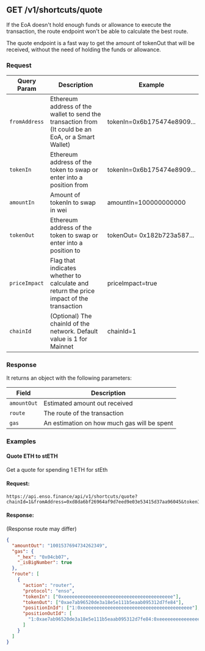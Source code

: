 ## GET /v1/shortcuts/quote

If the EoA doesn't hold enough funds or allowance to execute the transaction, the route endpoint won't be able to calculate the best route.

The quote endpoint is a fast way to get the amount of tokenOut that will be received, without the need of holding the funds or allowance.

### Request

| Query Param   | Description                                                                                         | Example                    |
| ------------- | --------------------------------------------------------------------------------------------------- | -------------------------- |
| `fromAddress` | Ethereum address of the wallet to send the transaction from (It could be an EoA, or a Smart Wallet) | tokenIn=0x6b175474e8909... |
| `tokenIn`     | Ethereum address of the token to swap or enter into a position from                                 | tokenIn=0x6b175474e8909... |
| `amountIn`    | Amount of tokenIn to swap in wei                                                                    | amountIn=100000000000      |
| `tokenOut`    | Ethereum address of the token to swap or enter into a position to                                   | tokenOut= 0x182b723a587... |
| `priceImpact` | Flag that indicates whether to calculate and return the price impact of the transaction             | priceImpact=true           |
| `chainId`     | (Optional) The chainId of the network. Default value is 1 for Mainnet                               | chainId=1                  |

### Response

It returns an object with the following parameters:

| Field       | Description                                 |
| ----------- | ------------------------------------------- |
| `amountOut` | Estimated amount out received               |
| `route`     | The route of the transaction                |
| `gas`       | An estimation on how much gas will be spent |

### Examples

#### Quote ETH to stETH

Get a quote for spending 1 ETH for stEth

#### Request:

```url
https://api.enso.finance/api/v1/shortcuts/quote?chainId=1&fromAddress=0xd8da6bf26964af9d7eed9e03e53415d37aa96045&tokenIn=0xeeeeeeeeeeeeeeeeeeeeeeeeeeeeeeeeeeeeeeee&tokenOut=0xae7ab96520de3a18e5e111b5eaab095312d7fe84&amountIn=1000000000000000000
```

#### Response:

(Response route may differ)

```json
{
  "amountOut": "1001537694734262349",
  "gas": {
    "_hex": "0x04cb07",
    "_isBigNumber": true
  },
  "route": [
    {
      "action": "router",
      "protocol": "enso",
      "tokenIn": ["0xeeeeeeeeeeeeeeeeeeeeeeeeeeeeeeeeeeeeeeee"],
      "tokenOut": ["0xae7ab96520de3a18e5e111b5eaab095312d7fe84"],
      "positionInId": ["1:0xeeeeeeeeeeeeeeeeeeeeeeeeeeeeeeeeeeeeeeee"],
      "positionOutId": [
        "1:0xae7ab96520de3a18e5e111b5eaab095312d7fe84:0xeeeeeeeeeeeeeeeeeeeeeeeeeeeeeeeeeeeeeeee"
      ]
    }
  ]
}
```
